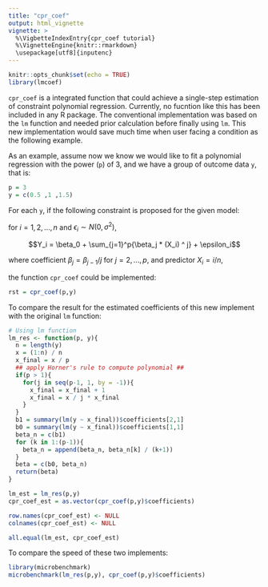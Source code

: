 ```yaml
---
title: "cpr_coef"
output: html_vignette
vignette: >
  %\VigbetteIndexEntry{cpr_coef tutorial}
  %\VignetteEngine{knitr::rmarkdown}
  \usepackage[utf8]{inputenc}
---
```


```r
knitr::opts_chunk$set(echo = TRUE)
library(lmcoef)
```

`cpr_coef` is a integrated function that could achieve a single-step estimation of constraint polynomial regression. Currently, no fucntion like this has been included in any R package. The conventional implementation was based on the `lm` function and needed prior calculation before finally using `lm`. This new implementation would save much time when user facing a condition as the following example.

As an example, assume now we know we would like to fit a polynomial regression with the power (`p`) of 3, and we have a group of outcome data `y`, that is:

```r
p = 3
y = c(0.5 ,1 ,1.5)
```

For each `y`, if the following constraint is proposed for the given model:

for $i = 1,2,...,n$ and $\epsilon_i \sim N(0,\sigma^2)$, 

$$Y_i = \beta_0 + \sum_{j=1}^p{\beta_j * (X_i) ^ j} + \epsilon_i$$ 

where coefficient $\beta_j = \beta_{j-1} / j$ for $j = 2,...,p$, and predictor $X_i = i / n$,

the function `cpr_coef` could be implemented:

```r
rst = cpr_coef(p,y)
```

To compare the result for the estimated coefficients of this new implement with the original `lm` function:

```r
# Using lm function
lm_res <- function(p, y){
  n = length(y)
  x = (1:n) / n
  x_final = x / p
  ## apply Horner's rule to compute polynomial ##
  if(p > 1){
    for(j in seq(p-1, 1, by = -1)){
      x_final = x_final + 1
      x_final = x / j * x_final
    }
  }
  b1 = summary(lm(y ~ x_final))$coefficients[2,1]
  b0 = summary(lm(y ~ x_final))$coefficients[1,1]
  beta_n = c(b1)
  for (k in 1:(p-1)){
    beta_n = append(beta_n, beta_n[k] / (k+1))
  }
  beta = c(b0, beta_n)
  return(beta)
}

lm_est = lm_res(p,y)
cpr_coef_est = as.vector(cpr_coef(p,y)$coefficients)

row.names(cpr_coef_est) <- NULL
colnames(cpr_coef_est) <- NULL

all.equal(lm_est, cpr_coef_est)
```

To compare the speed of these two implements:

```r
library(microbenchmark)
microbenchmark(lm_res(p,y), cpr_coef(p,y)$coefficients)
```
